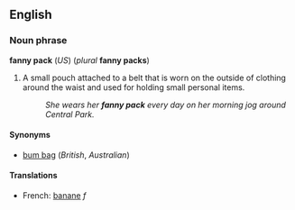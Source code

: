 ==English==
===Noun phrase===
'''fanny pack''' (''US'') (''plural'' '''fanny packs''')

#A small pouch attached to a belt that is worn on the outside of clothing around the waist and used for holding small personal items.
#:''She wears her '''fanny pack''' every day on her morning jog around Central Park.''

====Synonyms====
*[[bum bag]] (''British'', ''Australian'')

====Translations====
*French: [[banane#French|banane]] ''f''